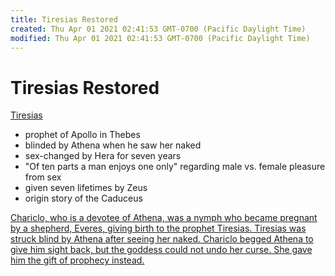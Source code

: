 ```yaml
---
title: Tiresias Restored
created: Thu Apr 01 2021 02:41:53 GMT-0700 (Pacific Daylight Time)
modified: Thu Apr 01 2021 02:41:53 GMT-0700 (Pacific Daylight Time)
---
```


# Tiresias Restored

[Tiresias](https://en.wikipedia.org/wiki/Tiresias)

- prophet of Apollo in Thebes
- blinded by Athena when he saw her naked
- sex-changed by Hera for seven years
- "Of ten parts a man enjoys one only" regarding male vs. female pleasure from sex
- given seven lifetimes by Zeus
- origin story of the Caduceus

[Chariclo, who is a devotee of Athena, was a nymph who became pregnant by a shepherd, Everes, giving birth to the prophet Tiresias. Tiresias was struck blind by Athena after seeing her naked. Chariclo begged Athena to give him sight back, but the goddess could not undo her curse. She gave him the gift of prophecy instead.](https://en.wikipedia.org/wiki/Chariclo)

